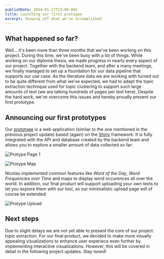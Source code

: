 ```yaml
---
publishDate: 2024-01-17T13:00:00Z
title: Launching our first protoype
excerpt: Showing off what we've accomplished
---
```


## What happened so far?

Well... it's been more than three months that we've been working on this project. During this time, we've been busy with a lot of things. While working on our diploma thesis, we made progress in nearly every aspect of our project. Together with the backend team, and after a many meetings, we finally managed to set up a foundation for our data pipeline that supports our use case. As the literature data we are working with turned out to be quite different from what we've expected, we had to adapt the topic extraction technique used for topic clustering to support such large amounts of text (we are talking hundreds of pages per text here). Despite the hard work, we've overcome this issues and hereby proudly present our first prototype.

## Announcing our first prototypes

Our [prototype](https://textminr.shinyapps.io/TextminR_Prototyp/) is a web application (similar to the one mentioned in the previous project update) based (again) on the [Shiny](https://shiny.posit.co/) framework. It is fully integrated with the API and database created by the backend team and allows you to explore a smaller amount of data collected so far:

![Protype Page 1](./img/prototype1_page1.png)

![Protype Map](./img/prototype1_map.png)

Nicolas implemented common features like *Word of the Day*, *Word Frequencies over Time* and maps to display word occurences all over the world. In addition, our final product will support uploading your own texts to let you explore them with our tool, so our minimalistic upload page will of course be extended:

![Protype Upload](./img/prototype1_upload.png)

## Next steps

Due to slight delays we are not yet able to present the core of our project: topic extraction. For our final product, we decided to make more visually appealing visualizations to enhance user experiece even further by implementing interactive visualizations. However, this will be covered in detail in the following project updates. Stay tuned! 
